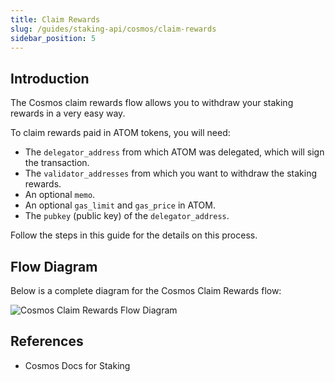 ```yaml
---
title: Claim Rewards
slug: /guides/staking-api/cosmos/claim-rewards
sidebar_position: 5
---
```



## Introduction

The Cosmos claim rewards flow allows you to withdraw your staking rewards in a very easy way.

To claim rewards paid in ATOM tokens, you will need:

- The `delegator_address` from which ATOM was delegated, which will sign the transaction.
- The `validator_addresses` from which you want to withdraw the staking rewards.
- An optional `memo`.
- An optional `gas_limit` and `gas_price` in ATOM.
- The `pubkey` (public key) of the `delegator_address`.

Follow the steps in this guide for the details on this process.

## Flow Diagram

Below is a complete diagram for the Cosmos Claim Rewards flow:

<img
  src={img1}
  alt="Cosmos Claim Rewards Flow Diagram"
  className="inline-image"
/>

## References

- <Link
    href="https://docs.cosmos.network/v0.47/modules/staking"
    rel="noopener noreferrer"
    target="_blank"
  >
    Cosmos Docs for Staking
  </Link>

